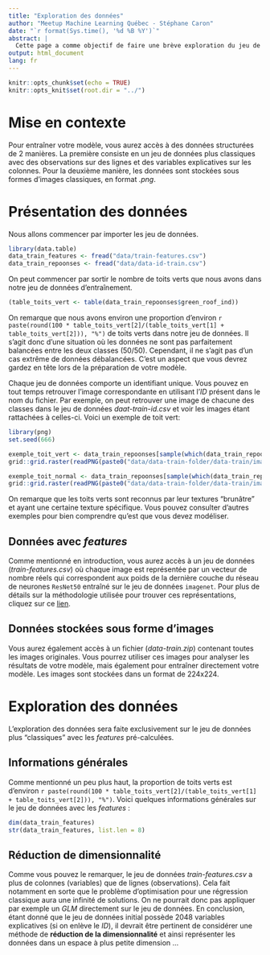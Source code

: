 ```yaml
---
title: "Exploration des données"
author: "Meetup Machine Learning Québec - Stéphane Caron"
date: "`r format(Sys.time(), '%d %B %Y')`"
abstract: |
  Cette page a comme objectif de faire une brève exploration du jeu de données.
output: html_document
lang: fr
---
```



```r
knitr::opts_chunk$set(echo = TRUE)
knitr::opts_knit$set(root.dir = "../")
```

# Mise en contexte

Pour entraîner votre modèle, vous aurez accès à des données structurées de 2 manières. La première consiste en un jeu de données plus classiques avec des observations sur des lignes et des variables explicatives sur les colonnes. Pour la deuxième manière, les données sont stockées sous formes d'images classiques, en format *.png*.

# Présentation des données

Nous allons commencer par importer les jeu de données.

```r
library(data.table)
data_train_features <- fread("data/train-features.csv")
data_train_repoonses <- fread("data/data-id-train.csv")
```

On peut commencer par sortir le nombre de toits verts que nous avons dans notre jeu de données d'entraînement.

```r
(table_toits_vert <- table(data_train_repoonses$green_roof_ind))
```

On remarque que nous avons environ une proportion d'environ `r paste(round(100 * table_toits_vert[2]/(table_toits_vert[1] + table_toits_vert[2])), "%")` de toits verts dans notre jeu de données. Il s'agit donc d'une situation où les données ne sont pas parfaitement balancées entre les deux classes (50/50). Cependant, il ne s'agit pas d'un cas extrême de données débalancées. C'est un aspect que vous devrez gardez en tête lors de la préparation de votre modèle.

Chaque jeu de données comporte un identifiant unique. Vous pouvez en tout temps retrouver l'image correspondante en utilisant l'*ID* présent dans le nom du fichier. Par exemple, on peut retrouver une image de chacune des classes dans le jeu de données *daat-train-id.csv* et voir les images étant rattachées à celles-ci. Voici un exemple de toit vert:

```r
library(png)
set.seed(666)

exemple_toit_vert <- data_train_repoonses[sample(which(data_train_repoonses$green_roof_ind == 1), 1),]$ID
grid::grid.raster(readPNG(paste0("data/data-train-folder/data-train/image-", exemple_toit_vert, ".png")))
```

```r
exemple_toit_normal <- data_train_repoonses[sample(which(data_train_repoonses$green_roof_ind == 0), 1),]$ID
grid::grid.raster(readPNG(paste0("data/data-train-folder/data-train/image-", exemple_toit_normal, ".png")))
```

On remarque que les toits verts sont reconnus par leur textures "brunâtre" et ayant une certaine texture spécifique. Vous pouvez consulter d'autres exemples pour bien comprendre qu'est que vous devez modéliser.

## Données avec *features*

Comme mentionné en introduction, vous aurez accès à un jeu de données (*train-features.csv*) où chaque image est représentée par un vecteur de nombre réels qui correspondent aux poids de la dernière couche du réseau de neurones `ResNet50` entraîné sur le jeu de données `imagenet`. Pour plus de détails sur la méthodologie utilisée pour trouver ces représentations, cliquez sur ce [lien](https://github.com/stecaron/meetup-ML-assurance-hackathon/wiki).

## Données stockées sous forme d'images

Vous aurez également accès à un fichier (*data-train.zip*) contenant toutes les images originales. Vous pourrez utiliser ces images pour analyser les résultats de votre modèle, mais également pour entraîner directement votre modèle. Les images sont stockées dans un format de 224x224.

# Exploration des données

L'exploration des données sera faite exclusivement sur le jeu de données plus "classiques" avec les *features* pré-calculées.

## Informations générales

Comme mentionné un peu plus haut, la proportion de toits verts est d’environ `r paste(round(100 * table_toits_vert[2]/(table_toits_vert[1] + table_toits_vert[2])), "%")`. Voici quelques informations générales sur le jeu de données avec les *features* :

```r
dim(data_train_features)
str(data_train_features, list.len = 8)
```

## Réduction de dimensionnalité

Comme vous pouvez le remarquer, le jeu de données *train-features.csv* a plus de colonnes (variables) que de lignes (observations). Cela fait notamment en sorte que le problème d'optimisation pour une régression classique aura une infinité de solutions. On ne pourrait donc pas appliquer par exemple un *GLM* directement sur le jeu de données. En conclusion, étant donné que le jeu de données initial possède $2048$ variables explicatives (si on enlève le *ID*), il devrait être pertinent de considérer une méthode de **réduction de la dimensionnalité** et ainsi représenter les données dans un espace à plus petite dimension ...